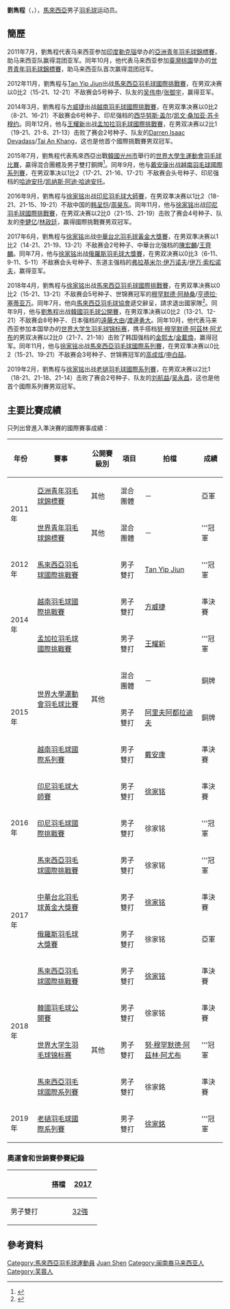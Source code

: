 {{noteTA|G1=Badminton}}
{{Infobox 羽球選手
| playername              = 劉雋程<br/>Low Juan Shen
| image                   = 
| size                    = 
| caption                 = 
| birth_name              = 
| date_of_birth           = {{birth_date_and_age|1993|12|30}}
| place_of_birth          = {{MAS}}[[森美兰|森美兰]][[芙蓉市|芙蓉市]]
| height                  = 
| weight                  = 
| event                   = 男子雙打
| country                 = {{MAS}}
| years_started           = 
| years_intldebut         = 2011年
| handedness              = 右手
| coach                   = 
| highest_ranking         = 第26位（男雙-[[徐家铭|徐家铭]]）
| date_of_highest_ranking = 2017年9月7日<ref>{{en}}[http://bwfcontent.tournamentsoftware.com/ranking/player.aspx?id=12890&player=117374 BWF World Ranking - Ranking of LOW Juan Shen (93757)]</ref>
| current_ranking         = 第241位（男雙-[[吴蔚昇|吴蔚昇]]）
| date_of_current_ranking = 2021年11月2日<ref>{{en}}[http://bwfcontent.tournamentsoftware.com/ranking/category.aspx?id=4133&category=474 BWF World Ranking - BWF世界排名榜 (11/2/2017) - Men's doubles]</ref>
| played                  = 126勝–92負（男雙）<br/>1勝–3負（混雙）
| titles                  = 
| bwf_profile             = 448541E0-ECEB-4E66-A1AB-BA18250AA34B
| bwf_id                  = 93757
| updated                 = 2021年11月2日
}}
{{MedalTableTop|width=286px}}
{{MedalSport | 男子[[羽毛球|羽毛球]]}}
{{MedalCountry | {{MAS}}}}
{{MedalCompetition | [[世界大學生運動會|世界大學生運動會]]}}
{{MedalBronze | [[2015年夏季世界大學生運動會|2015年 光州市]] | [[2015年夏季世界大學生運動會羽球比賽|混合團體]] }}
{{MedalBronze | [[2015年夏季世界大學生運動會|2015年 光州市]] | [[2015年夏季世界大學生運動會羽球比賽|男子雙打]] }}
{{MedalCompetition|[[世界大學生羽毛球錦標賽|世界大學生羽毛球錦標賽]]}}
{{MedalGold  | [[2018年世界大学生羽毛球锦标赛|2018年 吉隆坡]] | 男子雙打 }}
{{MedalCompetition | [[世界青年羽毛球錦標賽|世界青年羽毛球錦標賽]]}}
{{MedalGold | [[2011年世界青年羽毛球錦標賽|2011年 桃園]] | [[2011年世界青年羽毛球錦標賽|混合團體]]}}
{{MedalCompetition | [[亞洲青年羽毛球錦標賽|亞洲青年羽毛球錦標賽]]}}
{{MedalSilver | [[2011年亞洲青年羽毛球錦標賽|2011年 勒克瑙]] | [[2011年亞洲青年羽毛球錦標賽|混合團體]]}}
{{MedalCompetition  | [[马来西亚全国羽毛球大奖赛总决赛|马来西亚全国羽毛球大奖赛总决赛]] }}
{{MedalBronze  | [[2012年马来西亚全国羽毛球大奖赛总决赛|2012年 亞羅士打]] | 男子雙打 }}
{{MedalBronze  | [[2014年马来西亚全国羽毛球大奖赛总决赛|2014年 瓜拉登嘉樓]] | 男子雙打 }}
{{MedalSilver  | [[2015年马来西亚全国羽毛球大奖赛总决赛|2015年 吉隆坡]] | 男子雙打 }}
{{MedalCompetition  | [[马来西亚全国羽毛球锦标赛|马来西亚全国羽毛球锦标赛]] }}
{{MedalBronze  | [[2017年马来西亚全国羽毛球锦标赛|2017年 烏魯近打]] | 男子雙打 }}
{{MedalBronze  | [[2018年马来西亚全国羽毛球锦标赛|2018年 吉隆坡]] | 男子雙打 }}
{{MedalBottom}}
'''劉雋程'''（{{lang|en|'''Low Juan Shen'''}}，{{bd|1993年|12月30日||}}），[[馬來西亞|馬來西亞]]男子[[羽毛球|羽毛球]]运动员。

==簡歷==
2011年7月，劉雋程代表马来西亚参加[[印度|印度]][[勒克瑙|勒克瑙]]举办的[[2011年亞洲青年羽毛球錦標賽|亞洲青年羽毛球錦標賽]]，助马来西亚队赢得混团亚军。同年10月，他代表马来西亚参加[[臺灣|臺灣]][[桃園市|桃園]]举办的[[2011年世界青年羽毛球錦標賽|世界青年羽毛球錦標賽]]，助马来西亚队首次赢得混团冠军。

2012年11月，劉雋程与[[Tan_Yip_Jiun|Tan Yip Jiun]]出战[[2012年馬來西亞羽毛球國際挑戰賽|馬來西亞羽毛球國際挑戰賽]]，在男双决赛以0比2（15-21、12-21）不敌赛会5号种子、队友的[[吴伟申|吴伟申]]/[[张御宇|张御宇]]，赢得亚军。

2014年3月，劉雋程与[[方威捷|方威捷]]出战[[2014年越南羽毛球國際挑戰賽|越南羽毛球國際挑戰賽]]，在男双準决赛以0比2（8-21、16-21）不敌赛会6号种子、印尼强档的[[西华努斯·盖尔|西华努斯·盖尔]]/[[凯文·桑加亚·苏卡穆约|凯文·桑加亚·苏卡穆约]]。同年12月，他与[[王耀新|王耀新]]出战[[2014年孟加拉羽毛球國際挑戰賽|孟加拉羽毛球國際挑戰賽]]，在男双决赛以2比1（19-21、21-8、21-13）击败了赛会2号种子、队友的[[Darren_Isaac_Devadass|Darren Isaac Devadass]]/[[Tai_An_Khang|Tai An Khang]]，这也是他首个國際挑戰賽男双冠军。

2015年7月，劉雋程代表馬來西亞出戰[[韓國|韓國]][[光州市|光州市]]舉行的[[2015年夏季世界大學生運動會|世界大學生運動會]][[2015年夏季世界大學生運動會羽球比賽|羽毛球比賽]]，贏得混合團體及男子雙打銅牌<ref>{{cite news|title=阿里夫劉雋程男雙僅得銅‧大馬無緣實現銀突破|url=http://sports.sinchew.com.my/node/50298?tid=3|agency=星洲网|date=2015-07-12|access-date=2017-02-20|archive-url=https://web.archive.org/web/20150713183600/http://sports.sinchew.com.my/node/50298?tid=3|archive-date=2015-07-13|dead-url=yes}}</ref>。同年9月，他与[[戴安康|戴安康]]出战[[2015年越南羽毛球國際系列賽|越南羽毛球國際系列賽]]，在男双準决以1比2（17-21、21-16、17-21）不敌赛会头号种子、印尼强档的[[哈迪安托|哈迪安托]]/[[凯纳斯·阿迪·哈迪安托|凯纳斯·阿迪·哈迪安托]]。

2016年9月，劉雋程与[[徐家铭|徐家铭]]出战[[2016年印度尼西亞羽毛球大師賽|印尼羽毛球大師賽]]，在男双準决赛以1比2（18-21、21-15、19-21）不敌中国的[[韩呈恺|韩呈恺]]/[[周昊东|周昊东]]。同年11月，他与[[徐家铭|徐家铭]]出战[[2016年印度尼西亞羽毛球國際挑戰賽|印尼羽毛球國際挑戰賽]]，在男双决赛以2比0（21-15、21-19）击败了赛会4号种子、队友的[[李健亿|李健亿]]/[[林政廷|林政廷]]，赢得國際挑戰賽男双冠军。

2017年6月，劉雋程与[[徐家铭|徐家铭]]出战[[2017年中華台北羽球公開賽|中華台北羽毛球黃金大獎賽]]，在男双準决赛以1比2（14-21、21-19、13-21）不敌赛会2号种子、中華台北强档的[[陳宏麟|陳宏麟]]/[[王齊麟|王齊麟]]。同年7月，他与[[徐家铭|徐家铭]]出战[[2017年俄羅斯羽毛球大獎賽|俄羅斯羽毛球大獎賽]]，在男双决赛以0比3（6-11、9-11、5-11）不敌赛会头号种子、东道主强档的[[弗拉基米尔·伊万诺夫|弗拉基米尔·伊万诺夫]]/[[伊万·索松诺夫|伊万·索松诺夫]]，赢得亚军。

2018年4月，劉雋程与[[徐家铭|徐家铭]]出战[[2018年馬來西亞羽毛球國際挑戰賽|馬來西亞羽毛球國際挑戰賽]]，在男双準决赛以0比2（15-21、13-21）不敌赛会5号种子、世锦赛冠军的[[穆罕默德·阿赫桑|穆罕默德·阿赫桑]]/[[亨德拉·塞蒂亚万|亨德拉·塞蒂亚万]]。同年7月，他向[[馬來西亞羽毛球協會|馬來西亞羽毛球協會]]遞交辭呈，請求退出國家隊<ref>{{zh-sg}}{{cite news|title=4辞职8除名．国羽大刀阔斧瘦身|url=http://www.sinchew.com.my/node/1774737|newspaper=星洲日报|date=2018-07-16|accessdate=2018-07-17|archive-date=2018-07-17|archive-url=https://web.archive.org/web/20180717132239/http://www.sinchew.com.my/node/1774737|dead-url=no}}</ref>。同年9月，他与[[劉雋程|劉雋程]]出战[[2018年韓國羽毛球公開賽|韓國羽毛球公開賽]]，在男双準决赛以0比2（13-21、12-21）不敌赛会8号种子、日本强档的[[遠藤大由|遠藤大由]]/[[渡邊勇大|渡邊勇大]]。同年10月，他代表马来西亚参加本国举办的[[2018年世界大学生羽毛球锦标赛|世界大学生羽毛球锦标赛]]，携手搭档[[努·穆罕默德·阿茲林·阿尤布|努·穆罕默德·阿茲林·阿尤布]]的男双决赛以2比0（21-7、21-18）击败了韩国强档的[[金熙太|金熙太]]/[[金載煥|金載煥]]，赢得冠军。同年11月，他与[[徐家铭|徐家铭]]出战[[2018年馬來西亞羽毛球國際系列賽|馬來西亞羽毛球國際系列賽]]，在男双準决赛以0比2（15-21、19-21）不敌赛会3号种子、世锦赛冠军的[[高成炫|高成炫]]/[[申白喆|申白喆]]。

2019年2月，劉雋程与[[徐家铭|徐家铭]]出战[[2019年老撾羽毛球國際系列賽|老撾羽毛球國際系列賽]]，在男双决赛以2比1（18-21、21-18、21-14）击败了赛会2号种子、队友的[[刘航益|刘航益]]/[[吴永昌|吴永昌]]，这也是他首个國際系列賽男双冠军。

==主要比賽成績==
只列出曾進入準決賽的國際賽事成績：
{| class=wikitable style="text-align:center; font-size:small;" 
!width="50"|年份
!width="180"|賽事
!width="80"|公開賽級別
!width="60"|項目
!width="180"|拍檔
!width="50"|成績
|-
!rowspan="2"|2011年
|[[2011年亞洲青年羽毛球錦標賽|亞洲青年羽毛球錦標賽]]
|其他
|混合團體
|－
|bgcolor="silver"|亞軍
|-
|[[2011年世界青年羽毛球錦標賽|世界青年羽毛球錦標賽]]
|其他
|混合團體
|－
|bgcolor="gold"|'''冠軍
|-
!rowspan="1"|2012年
|[[2012年馬來西亞羽毛球國際挑戰賽|馬來西亞羽毛球國際挑戰賽]]
|{{BWFIC}}
|男子雙打
|[[Tan_Yip_Jiun|Tan Yip Jiun]]
|bgcolor="gold"|'''冠軍
|-
!rowspan="2"|2014年
|[[2014年越南羽毛球國際挑戰賽|越南羽毛球國際挑戰賽]]
|{{BWFIC}}
|男子雙打
|[[方威捷|方威捷]]
|bgcolor="#b8860b"|準決賽
|-
|[[2014年孟加拉羽毛球國際挑戰賽|孟加拉羽毛球國際挑戰賽]]
|{{BWFIC}}
|男子雙打
|[[王耀新|王耀新]]
|bgcolor="gold"|'''冠軍
|-
!rowspan="3"|2015年
|rowspan="2"|[[2015年夏季世界大學運動會羽球比賽|世界大學運動會羽毛球比賽]]
|rowspan="2"|其他
|混合團體
|－
|bgcolor="#b8860b"|銅牌
|-
|男子雙打
|[[阿里夫阿都拉迪夫|阿里夫阿都拉迪夫]]
|bgcolor="#b8860b"|銅牌
|-
|[[2015年越南羽毛球國際系列賽|越南羽毛球國際系列賽]]
|{{BWFIS}}
|男子雙打
|[[戴安康|戴安康]]
|bgcolor="#b8860b"|準決賽
|-
!rowspan="3"|2016年
|[[2016年印度尼西亞羽毛球大師賽|印尼羽毛球大師賽]]
|{{BWFGPG}}
|男子雙打
|[[徐家铭|徐家铭]]
|bgcolor="#b8860b"|準決賽
|-
|[[2016年印度尼西亞羽毛球國際挑戰賽|印尼羽毛球國際挑戰賽]]
|{{BWFIC}}
|男子雙打
|徐家铭
|bgcolor="gold"|'''冠軍
|-
|[[2016年馬來西亞羽毛球國際挑戰賽|馬來西亞羽毛球國際挑戰賽]]
|{{BWFIC}}
|男子雙打
|徐家铭
|bgcolor="gold"|'''冠軍
|-
!rowspan="2"|2017年
|[[2017年中華台北羽球公開賽|中華台北羽毛球黃金大獎賽]]
|{{BWFGPG}}
|男子雙打
|[[徐家铭|徐家铭]]
|bgcolor="#b8860b"|準決賽
|-
|[[2017年俄羅斯羽毛球大獎賽|俄羅斯羽毛球大獎賽]]
|{{BWFGP}}
|男子雙打
|徐家铭
|bgcolor="silver"|亞軍
|-
!rowspan="4"|2018年
|[[2018年馬來西亞羽毛球國際挑戰賽|馬來西亞羽毛球國際挑戰賽]]
|{{BWFIC}}
|男子雙打
|[[徐家铭|徐家铭]]
|bgcolor="#b8860b"|準決賽
|-
|[[2018年韓國羽毛球公開賽|韓國羽毛球公開賽]]
|{{BWF500}}
|男子雙打
|徐家铭
|bgcolor="#b8860b"|準決賽
|-
|[[2018年世界大学生羽毛球锦标赛|世界大学生羽毛球锦标赛]]
|其他
|男子雙打
|[[努·穆罕默德·阿茲林·阿尤布|努·穆罕默德·阿茲林·阿尤布]]
|bgcolor="gold"|'''冠軍
|-
|[[2018年馬來西亞羽毛球國際系列賽|馬來西亞羽毛球國際系列賽]]
|{{BWFIS}}
|男子雙打
|徐家銘
|bgcolor="#b8860b"|準決賽
|-
!rowspan="1"|2019年
|[[2019年老撾羽毛球國際系列賽|老撾羽毛球國際系列賽]]
|{{BWFIS}}
|男子雙打
|[[徐家銘|徐家銘]]
|bgcolor="gold"|'''冠軍
|}
{{BWF賽事級別索引}}

===奧運會和世錦賽參賽紀錄===
{| class=wikitable style="text-align:center; font-size:small;" 
!
!搭檔
!width="50"|[[2017年世界羽毛球錦標賽|2017]]
|-
!width="80"|男子雙打
|align="left"|{{nowrap|[[徐家铭|徐家铭]]}}
|[[2017年世界羽毛球錦標賽男子雙打項目|32強]]
|}

==參考資料==
{{Portal box|马来西亚|羽毛球}}
{{Reflist|2}}

{{DEFAULTSORT:Low, Juan Shen}}
[[Category:馬來西亞羽毛球運動員|Category:馬來西亞羽毛球運動員]]
[[Category:劉姓|Juan Shen]]
[[Category:闽南裔马来西亚人|Category:闽南裔马来西亚人]]
[[Category:芙蓉人|Category:芙蓉人]]